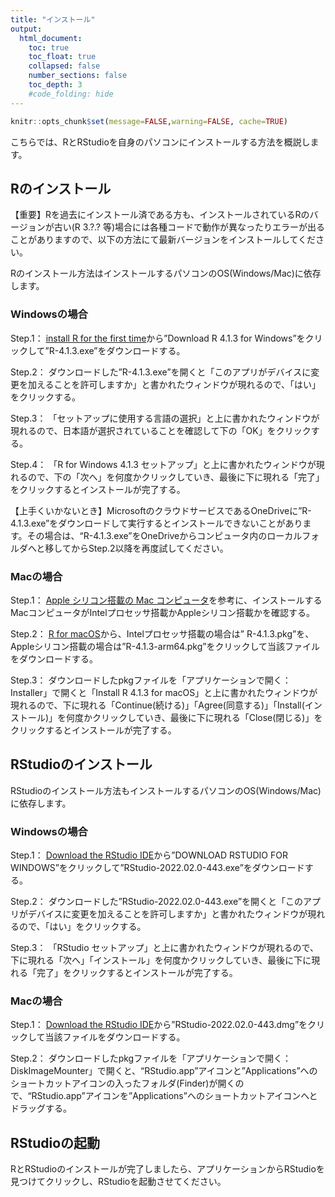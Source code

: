 ```yaml
---
title: "インストール"
output:
  html_document:
    toc: true
    toc_float: true
    collapsed: false
    number_sections: false
    toc_depth: 3
    #code_folding: hide
---
```


```r
knitr::opts_chunk$set(message=FALSE,warning=FALSE, cache=TRUE)
```

こちらでは、RとRStudioを自身のパソコンにインストールする方法を概説します。

## Rのインストール

【重要】Rを過去にインストール済である方も、インストールされているRのバージョンが古い(R 3.?.? 等)場合には各種コードで動作が異なったりエラーが出ることがありますので、以下の方法にて最新バージョンをインストールしてください。

Rのインストール方法はインストールするパソコンのOS(Windows/Mac)に依存します。

### Windowsの場合

Step.1： [install R for the first time](https://cran.ism.ac.jp/bin/windows/base/)から"Download R 4.1.3 for Windows"をクリックして"R-4.1.3.exe"をダウンロードする。

Step.2： ダウンロードした"R-4.1.3.exe"を開くと「このアプリがデバイスに変更を加えることを許可しますか」と書かれたウィンドウが現れるので、「はい」をクリックする。

Step.3： 「セットアップに使用する言語の選択」と上に書かれたウィンドウが現れるので、日本語が選択されていることを確認して下の「OK」をクリックする。

Step.4： 「R for Windows 4.1.3 セットアップ」と上に書かれたウィンドウが現れるので、下の「次へ」を何度かクリックしていき、最後に下に現れる「完了」をクリックするとインストールが完了する。

【上手くいかないとき】MicrosoftのクラウドサービスであるOneDriveに"R-4.1.3.exe"をダウンロードして実行するとインストールできないことがあります。その場合は、"R-4.1.3.exe"をOneDriveからコンピュータ内のローカルフォルダへと移してからStep.2以降を再度試してください。

### Macの場合

Step.1： [Apple シリコン搭載の Mac コンピュータ](https://support.apple.com/ja-jp/HT211814/)を参考に、インストールするMacコンピュータがIntelプロセッサ搭載かAppleシリコン搭載かを確認する。

Step.2： [R for macOS](https://cran.ism.ac.jp/bin/macosx/)から、Intelプロセッサ搭載の場合は"
R-4.1.3.pkg"を、Appleシリコン搭載の場合は"R-4.1.3-arm64.pkg"をクリックして当該ファイルをダウンロードする。

Step.3： ダウンロードしたpkgファイルを「アプリケーションで開く：Installer」で開くと「Install R 4.1.3 for macOS」と上に書かれたウィンドウが現れるので、下に現れる「Continue(続ける)」「Agree(同意する)」「Install(インストール)」を何度かクリックしていき、最後に下に現れる「Close(閉じる)」をクリックするとインストールが完了する。

## RStudioのインストール

RStudioのインストール方法もインストールするパソコンのOS(Windows/Mac)に依存します。

### Windowsの場合

Step.1： [Download the RStudio IDE](https://www.rstudio.com/products/rstudio/download/#download)から"DOWNLOAD RSTUDIO FOR WINDOWS"をクリックして"RStudio-2022.02.0-443.exe"をダウンロードする。

Step.2： ダウンロードした"RStudio-2022.02.0-443.exe"を開くと「このアプリがデバイスに変更を加えることを許可しますか」と書かれたウィンドウが現れるので、「はい」をクリックする。

Step.3： 「RStudio セットアップ」と上に書かれたウィンドウが現れるので、下に現れる「次へ」「インストール」を何度かクリックしていき、最後に下に現れる「完了」をクリックするとインストールが完了する。

### Macの場合

Step.1： [Download the RStudio IDE](https://www.rstudio.com/products/rstudio/download/#download)から"RStudio-2022.02.0-443.dmg"をクリックして当該ファイルをダウンロードする。

Step.2： ダウンロードしたpkgファイルを「アプリケーションで開く：DiskImageMounter」で開くと、"RStudio.app"アイコンと"Applications"へのショートカットアイコンの入ったフォルダ(Finder)が開くので、"RStudio.app"アイコンを"Applications"へのショートカットアイコンへとドラッグする。

## RStudioの起動

RとRStudioのインストールが完了しましたら、アプリケーションからRStudioを見つけてクリックし、RStudioを起動させてください。
